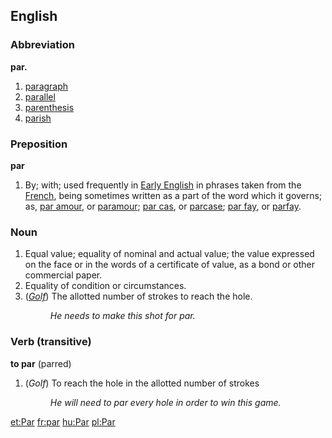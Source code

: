 ==English==
===Abbreviation===
'''par.'''
#[[paragraph]]
#[[parallel]]
#[[parenthesis]]
#[[parish]]

===Preposition===
'''par'''
#By; with; used frequently in [[Early English]] in phrases taken from the [[French]], being sometimes written as a part of the word which it governs; as, [[par amour]], or [[paramour]]; [[par cas]], or [[parcase]]; [[par fay]], or [[parfay]].

===Noun===
#Equal value; equality of nominal and actual value; the value expressed on the face or in the words of a certificate of value, as a bond or other commercial paper.
#Equality of condition or circumstances.
#(''[[Golf]]'') The allotted number of strokes to reach the hole.
#:''He needs to make this shot for par.''

===Verb (transitive)===
'''to par''' (parred)
#(''Golf'') To reach the hole in the allotted number of strokes
#:''He will need to par every hole in order to win this game.''

[[et:Par]]
[[fr:par]]
[[hu:Par]]
[[pl:Par]]